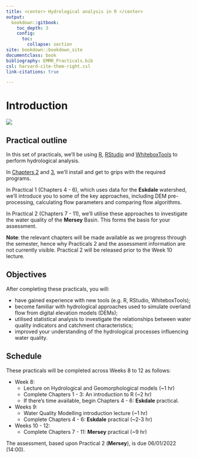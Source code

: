 ```yaml
---
title: <center> Hydrological analysis in R </center> 
output:
  bookdown::gitbook:
    toc_depth: 3
    config:
      toc:
        collapse: section
site: bookdown::bookdown_site
documentclass: book
bibliography: EMMR_Practicals.bib
csl: harvard-cite-them-right.csl
link-citations: true

---
```

# Introduction

![](figures/course-logo.png) 

## Practical outline

In this set of practicals, we'll be using [R](https://www.r-project.org/), [RStudio](https://www.rstudio.com/) and [WhiteboxTools](https://jblindsay.github.io/wbt_book/intro.html) to perform hydrological analysis. 

In [Chapters 2](#Installation) and [3](#R), we'll install and get to grips with the required programs. 

In Practical 1 (Chapters 4 - 6), which uses data for the **Eskdale** watershed, we'll introduce you to some of the key approaches, including DEM pre-processing, calculating flow parameters and comparing flow algorithms. 

In Practical 2 (Chapters 7 - 11),  we'll utilise these approaches to investigate the water quality of the **Mersey** Basin. This forms the basis for your assessment. 

**Note**: the relevant chapters will be made available as we progress through the semester, hence why Practicals 2 and the assessment information are not currently visible. Practical 2 will be released prior to the Week 10 lecture.

## Objectives

After completing these practicals, you will:

- have gained experience with new tools (e.g. R, RStudio, WhiteboxTools);
- become familiar with hydrological approaches used to simulate overland flow from digital elevation models (DEMs);
- utilised statistical analysis to investigate the relationships between water quality indicators and catchment characteristics; 
- improved your understanding of the hydrological processes influencing water quality.

## Schedule

These practicals will be completed across Weeks 8 to 12 as follows:

- Week 8: 
  - Lecture on Hydrological and Geomorphological models (~1 hr)
  - Complete Chapters 1 - 3: An introduction to R (~2 hr)
  - If there's time available, begin Chapters 4 - 6: **Eskdale** practical. 
- Weeks 9:
  - Water Quality Modelling introduction lecture (~1 hr)
  - Complete Chapters 4 - 6: **Eskdale** practical (~2-3 hr)
- Weeks 10 - 12:
  - Complete Chapters 7 - 11: **Mersey** practical (~9 hr)
  
  
The assessment, based upon Practical 2 (**Mersey**), is due 06/01/2022 (14:00). 

